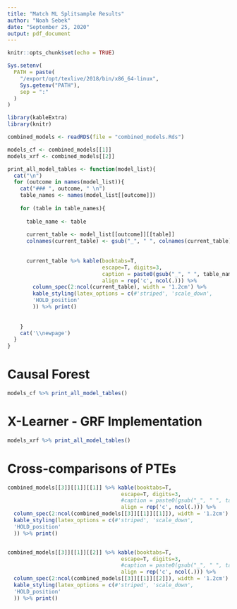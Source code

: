 ```yaml
---
title: "Match ML Splitsample Results"
author: "Noah Sebek"
date: "September 25, 2020"
output: pdf_document
---
```


```r
knitr::opts_chunk$set(echo = TRUE)

Sys.setenv(
  PATH = paste(
    "/export/opt/texlive/2018/bin/x86_64-linux",
    Sys.getenv("PATH"),
    sep = ":"
  )
)

library(kableExtra)
library(knitr)

combined_models <- readRDS(file = "combined_models.Rds")

models_cf <- combined_models[[1]]
models_xrf <- combined_models[[2]]

print_all_model_tables <- function(model_list){
  cat("\n")
  for (outcome in names(model_list)){
    cat("### ", outcome, " \n")
    table_names <- names(model_list[[outcome]])
    
    for (table in table_names){
      
      table_name <- table
      
      current_table <- model_list[[outcome]][[table]]
      colnames(current_table) <- gsub("_", " ", colnames(current_table))
      
      
      current_table %>% kable(booktabs=T,
                              escape=T, digits=3,
                              caption = paste0(gsub("_", " ", table_name), " for ", outcome),
                              align = rep('c', ncol(.))) %>%
        column_spec(2:ncol(current_table), width = '1.2cm') %>% 
        kable_styling(latex_options = c(#'striped', 'scale_down',
        'HOLD_position'
        )) %>% print()
      
      
    }
    cat('\\newpage')
  }
}

```

# Causal Forest


```r

models_cf %>% print_all_model_tables()

```


# X-Learner - GRF Implementation

```r

models_xrf %>% print_all_model_tables()

```

# Cross-comparisons of PTEs
```r

combined_models[[3]][[1]][[1]] %>% kable(booktabs=T,
                                    escape=T, digits=3,
                                    #caption = paste0(gsub("_", " ", table_name), " for ", outcome),
                                    align = rep('c', ncol(.))) %>%
  column_spec(2:ncol(combined_models[[3]][[1]][[1]]), width = '1.2cm') %>% 
  kable_styling(latex_options = c(#'striped', 'scale_down',
  'HOLD_position'
  )) %>% print()


combined_models[[3]][[1]][[2]] %>% kable(booktabs=T,
                                    escape=T, digits=3,
                                    #caption = paste0(gsub("_", " ", table_name), " for ", outcome),
                                    align = rep('c', ncol(.))) %>%
  column_spec(2:ncol(combined_models[[3]][[1]][[2]]), width = '1.2cm') %>% 
  kable_styling(latex_options = c(#'striped', 'scale_down',
  'HOLD_position'
  )) %>% print()

```
